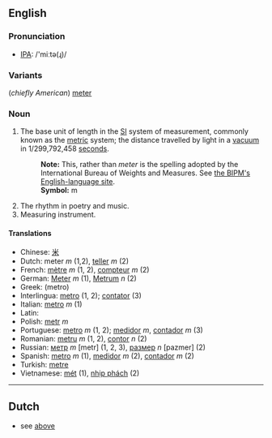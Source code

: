 ==English==
===Pronunciation===
*[[International Phonetic Alphabet|IPA]]: /'miːtə(ɻ)/
===Variants===
(''chiefly American'') [[meter]]
===Noun===
#The base unit of length in the [[SI]] system of measurement, commonly known as the [[metric]] system; the distance travelled by light in a [[vacuum]] in 1/299,792,458 [[second]]s.
#:'''Note:''' This, rather than ''meter'' is the spelling adopted by the International Bureau of Weights and Measures.  See [http://www1.bipm.org/en/si/base_units/ the BIPM's English-language site].
#:'''Symbol:''' m
#The rhythm in poetry and music.
#Measuring instrument.

====Translations====
*Chinese: [[米]]
*Dutch: meter ''m'' (1,2), [[teller]] ''m'' (2)
*French: [[mètre]] ''m'' (1, 2), [[compteur]] ''m'' (2)
*German: [[Meter]] ''m'' (1), [[Metrum]] ''n'' (2)
*Greek: [[ ]] (metro)
*Interlingua: [[metro]] (1, 2); [[contator]] (3)
*Italian: [[metro]] ''m'' (1)
*Latin: [[]]
*Polish: [[metr]] ''m''
*Portuguese: [[metro]] ''m'' (1, 2); [[medidor]] ''m'', [[contador]] ''m'' (3)
*Romanian: [[metru]] ''m'' (1, 2), [[contor]] ''n'' (2)
*Russian: [[метр]] ''m'' [metr] (1, 2, 3), [[размер]] ''n'' [pazmer] (2)
*Spanish: [[metro]] ''m'' (1), [[medidor]] ''m'' (2), [[contador]] ''m'' (2)
*Turkish: [[metre]]
*Vietnamese: [[mét]] (1), [[nhịp phách]] (2)
----
==Dutch==

*see [[metre|above]]